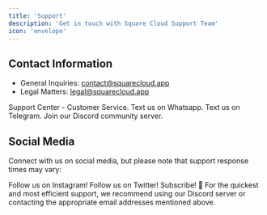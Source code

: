 ```yaml
---
title: 'Support'
description: 'Get in touch with Square Cloud Support Team'
icon: 'envelope'
---
```


## Contact Information

- General Inquiries: contact@squarecloud.app
- Legal Matters: legal@squarecloud.app


<CardGroup cols={1}>
  <Card
    title="SAC"
    href="https://squarecloud.app/dashboard/support"
    iconType="brands"
  >
    Support Center - Customer Service.
  </Card> 
  <Card
    title="Whatsapp"
    icon="whatsapp"
    href="https://go.squarecloud.app/whatsapp"
    iconType="brands"
  >
    Text us on Whatsapp.
  </Card>
  <Card
    title="Telegram"
    icon="telegram"
    href="https://go.squarecloud.app/telegram"
    iconType="brands"
  >
    Text us on Telegram.
  </Card>
    <Card
    title="Discord"
    icon="discord"
    href="https://go.squarecloud.app/discord"
    iconType="brands"
  >
    Join our Discord community server.
  </Card>
</CardGroup>

## Social Media

Connect with us on social media, but please note that support response times may vary:

<CardGroup cols={3}>
  <Card
    title="Instagram"
    icon="instagram"
    href="https://www.instagram.com/squarecloudofc/"
    iconType="brands"
    color="#E1306C"
  >
    Follow us on Instagram!
  </Card> 
  <Card
    title="X (or Twitter)"
    icon="twitter"
    href="https://twitter.com/squarecloudofc"
    iconType="brands"
    color="#1DA1F2"
  >
    Follow us on Twitter!
  </Card>
  <Card
    title="Youtube"
    icon="youtube"
    href="https://www.youtube.com/@squarecloudofc?sub_confirmation=1"
    iconType="brands"
    color="#FF0000"
  >
    Subscribe! 🥰
  </Card>
</CardGroup>
For the quickest and most efficient support, we recommend using our Discord server or contacting the appropriate email addresses mentioned above.
